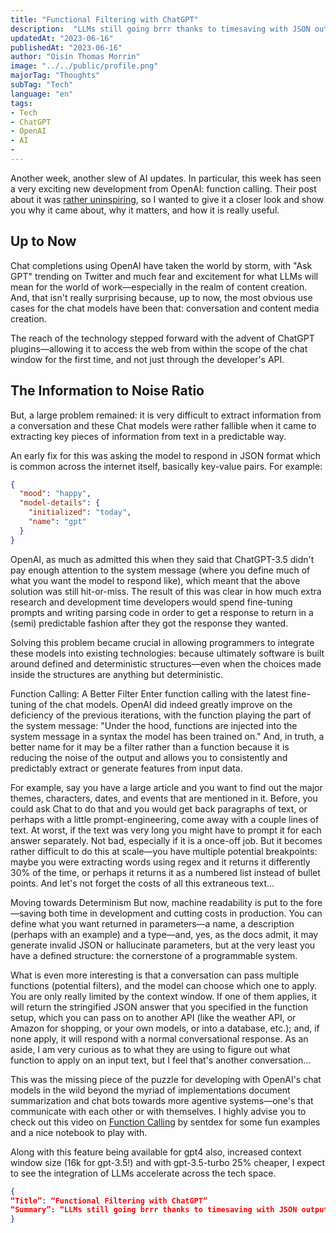 ---
title: "Functional Filtering with ChatGPT"
description:  "LLMs still going brrr thanks to timesaving with JSON outputs"
updatedAt: "2023-06-16"
publishedAt: "2023-06-16"
author: "Oisín Thomas Morrin"
image: "../../public/profile.png"
majorTag: "Thoughts"
subTag: "Tech"
language: "en"
tags: 
- Tech
- ChatGPT
- OpenAI
- AI
- 
---

Another week, another slew of AI updates. In particular, this week has seen a very exciting new development from OpenAI: function calling. Their post about it was [rather uninspiring](https://platform.openai.com/docs/guides/gpt/function-calling), so I wanted to give it a closer look and show you why it came about, why it matters, and how it is really useful.

## Up to Now

Chat completions using OpenAI have taken the world by storm, with "Ask GPT" trending on Twitter and much fear and excitement for what LLMs will mean for the world of work—especially in the realm of content creation. And, that isn't really surprising because, up to now, the most obvious use cases for the chat models have been that: conversation and content media creation.

The reach of the technology stepped forward with the advent of ChatGPT plugins—allowing it to access the web from within the scope of the chat window for the first time, and not just through the developer's API.

## The Information to Noise Ratio

But, a large problem remained: it is very difficult to extract information from a conversation and these Chat models were rather fallible when it came to extracting key pieces of information from text in a predictable way.

An early fix for this was asking the model to respond in JSON format which is common across the internet itself, basically key-value pairs. For example:

```json
{
  "mood": "happy",
  "model-details": {
    "initialized": "today",
    "name": "gpt"
  }
}
```

OpenAI, as much as admitted this when they said that ChatGPT-3.5 didn't pay enough attention to the system message (where you define much of what you want the model to respond like), which meant that the above solution was still hit-or-miss. The result of this was clear in how much extra research and development time developers would spend fine-tuning prompts and writing parsing code in order to get a response to return in a (semi) predictable fashion after they got the response they wanted.

Solving this problem became crucial in allowing programmers to integrate these models into existing technologies: because ultimately software is built around defined and deterministic structures—even when the choices made inside the structures are anything but deterministic.

Function Calling: A Better Filter
Enter function calling with the latest fine-tuning of the chat models. OpenAI did indeed greatly improve on the deficiency of the previous iterations, with the function playing the part of the system message: "Under the hood, functions are injected into the system message in a syntax the model has been trained on." And, in truth, a better name for it may be a filter rather than a function because it is reducing the noise of the output and allows you to consistently and predictably extract or generate features from input data.

For example, say you have a large article and you want to find out the major themes, characters, dates, and events that are mentioned in it. Before, you could ask Chat to do that and you would get back paragraphs of text, or perhaps with a little prompt-engineering, come away with a couple lines of text. At worst, if the text was very long you might have to prompt it for each answer separately. Not bad, especially if it is a once-off job. But it becomes rather difficult to do this at scale—you have multiple potential breakpoints: maybe you were extracting words using regex and it returns it differently 30% of the time, or perhaps it returns it as a numbered list instead of bullet points. And let's not forget the costs of all this extraneous text…

Moving towards Determinism
But now, machine readability is put to the fore—saving both time in development and cutting costs in production. You can define what you want returned in parameters—a name, a description (perhaps with an example) and a type—and, yes, as the docs admit, it may generate invalid JSON or hallucinate parameters, but at the very least you have a defined structure: the cornerstone of a programmable system.

What is even more interesting is that a conversation can pass multiple functions (potential filters), and the model can choose which one to apply. You are only really limited by the context window. If one of them applies, it will return the stringified JSON answer that you specified in the function setup, which you can pass on to another API (like the weather API, or Amazon for shopping, or your own models, or into a database, etc.); and, if none apply, it will respond with a normal conversational response. As an aside, I am very curious as to what they are using to figure out what function to apply on an input text, but I feel that's another conversation…

This was the missing piece of the puzzle for developing with OpenAI's chat models in the wild beyond the myriad of implementations document summarization and chat bots towards more agentive systems—one's that communicate with each other or with themselves. I highly advise you to check out this video on [Function Calling](https://www.youtube.com/watch?v=0lOSvOoF2to) by sentdex for some fun examples and a nice notebook to play with.

Along with this feature being available for gpt4 also, increased context window size (16k for gpt-3.5!) and with gpt-3.5-turbo 25% cheaper, I expect to see the integration of LLMs accelerate across the tech space.

```json
{
“Title”: “Functional Filtering with ChatGPT”
“Summary”: “LLMs still going brrr thanks to timesaving with JSON outputs”,
}
```